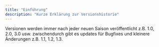 ```yaml
---
title: "Einführung"
description: "Kurze Erklärung zur Versionshistorie"
---
```


<Note>
  Versionen werden immer nach jeder neuen Saison veröffentlicht z.B. 1.0, 2.0,
  3.0 usw. zwischendurch gibt es updates für Bugfixes und kleinere Änderungen
  z.B. 1.1, 1.2, 1.3.
</Note>
